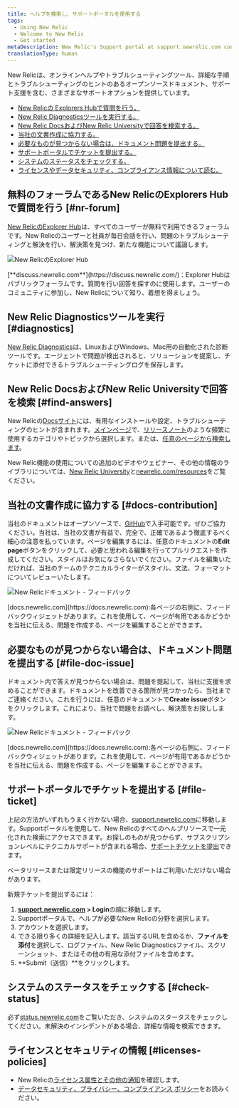 ```yaml
---
title: ヘルプを検索し、サポートポータルを使用する
tags:
  - Using New Relic
  - Welcome to New Relic
  - Get started
metaDescription: New Relic's Support portal at support.newrelic.com contains several levels of self-help informational resources and support services.
translationType: human
---
```


New Relicは、オンラインヘルプやトラブルシューティングツール、詳細な手順とトラブルシューティングのヒントのあるオープンソースドキュメント、サポート支援を含む、さまざまなサポートオプションを提供しています。

* [New Relicの Explorers Hubで質問を行う。](#nr-forum)
* [New Relic Diagnosticsツールを実行する。](#diagnostics)
* [New Relic DocsおよびNew Relic Universityで回答を検索する。](#find-answers)
* [当社の文書作成に協力する。](#docs-contribution)
* [必要なものが見つからない場合は、ドキュメント問題を提出する。](#file-doc-issue)
* [サポートポータルでチケットを提出する。](#file-ticket)
* [システムのステータスをチェックする。](#check-status)
* [ライセンスやデータセキュリティ、コンプライアンス情報について読む。](#licenses-policies)

## 無料のフォーラムであるNew RelicのExplorers Hubで質問を行う [#nr-forum]

[New RelicのExplorer Hub](https://discuss.newrelic.com/)は、すべてのユーザーが無料で利用できるフォーラムです。New Relicのユーザーと社員が毎日会話を行い、問題のトラブルシューティングと解決を行い、解決策を見つけ、新たな機能について議論します。

![New RelicのExplorer Hub](./images/new-relic-explorers-hub.png "New RelicのExplorer Hub")

<figcaption>
  [**discuss.newrelic.com**](https://discuss.newrelic.com/)：Explorer Hubはパブリックフォーラムです。質問を行い回答を探すのに使用します。ユーザーのコミュニティに参加し、New Relicについて知り、着想を得ましょう。
</figcaption>

## New Relic Diagnosticsツールを実行 [#diagnostics]

[New Relic Diagnostics](/docs/using-new-relic/cross-product-functions/troubleshooting/new-relic-diagnostics)は、LinuxおよびWindows、Mac用の自動化された診断ツールです。エージェントで問題が検出されると、ソリューションを提案し、チケットに添付できるトラブルシューティングログを保存します。

## New Relic DocsおよびNew Relic Universityで回答を検索 [#find-answers]

New Relicの[Docsサイト](https://docs.newrelic.com/)には、有用なインストールや設定、トラブルシューティングのヒントが含まれます。[メインページ](http://docs.newrelic.com)で、[リリースノート](/docs/release-notes)のような頻繁に使用するカテゴリやトピックから選択します。または、[任意のページから検索します](http://docs.newrelic.com/search)。

New Relic機能の使用についての追加のビデオやウェビナー、その他の情報のライブラリについては、[New Relic University](https://learn.newrelic.com/)と[newrelic.com/resources](https://newrelic.com/resources/videos)をご覧ください。

## 当社の文書作成に協力する [#docs-contribution]

当社のドキュメントはオープンソースで、[GitHub](https://github.com/newrelic/docs-website)で入手可能です。ぜひご協力ください。当社は、当社の文書が有益で、完全で、正確であるよう徹底するべく細心の注意を払っています。ページを編集するには、任意のドキュメントの**Edit page**ボタンをクリックして、必要と思われる編集を行ってプルリクエストを作成してください。スタイルはお気になさらないでください。ファイルを編集いただければ、当社のチームのテクニカルライターがスタイル、文法、フォーマットについてレビューいたします。

![New Relicドキュメント - フィードバック](./images/docs_feedback.png "New Relicドキュメント - フィードバック")

<figcaption>
  [docs.newrelic.com](https://docs.newrelic.com):各ページの右側に、フィードバックウィジェットがあります。これを使用して、ページが有用であるかどうかを当社に伝える、問題を作成する、ページを編集することができます。
</figcaption>

## 必要なものが見つからない場合は、ドキュメント問題を提出する [#file-doc-issue]

ドキュメント内で答えが見つからない場合は、問題を提起して、当社に支援を求めることができます。ドキュメントを改善できる箇所が見つかったら、当社までご連絡ください。これを行うには、任意のドキュメントで**Create issue**ボタンをクリックします。これにより、当社で問題をお調べし、解決策をお探しします。

![New Relicドキュメント - フィードバック](./images/docs_feedback.png "New Relicドキュメント - フィードバック")

<figcaption>
  [docs.newrelic.com](https://docs.newrelic.com):各ページの右側に、フィードバックウィジェットがあります。これを使用して、ページが有用であるかどうかを当社に伝える、問題を作成する、ページを編集することができます。
</figcaption>

## サポートポータルでチケットを提出する [#file-ticket]

上記の方法がいずれもうまく行かない場合、[support.newrelic.com](https://support.newrelic.com/home)に移動します。Supportポータルを使用して、New Relicのすべてのヘルプリソースで一元化された検索にアクセスできます。お探しのものが見つからず、サブスクリプションレベルにテクニカルサポートが含まれる場合、[サポートチケットを提出](https://support.newrelic.com/tickets)できます。

<Callout variant="important">
  ベータリリースまたは限定リリースの機能のサポートはご利用いただけない場合があります。
</Callout>

新規チケットを提出するには：

1. **[support.newrelic.com](https://support.newrelic.com) > Login**の順に移動します。
2. Supportポータルで、ヘルプが必要なNew Relicの分野を選択します。
3. アカウントを選択します。
4. できる限り多くの詳細を記入します。該当するURLを含めるか、**ファイルを添付**を選択して、ログファイル、New Relic Diagnosticsファイル、スクリーンショット、またはその他の有用な添付ファイルを含めます。
5. **Submit（送信）**をクリックします。

## システムのステータスをチェックする [#check-status]

必ず[status.newrelic.com](https://status.newrelic.com/)をご覧いただき、システムのスタータスをチェックしてください。未解決のインシデントがある場合、詳細な情報を検索できます。

## ライセンスとセキュリティの情報 [#licenses-policies]

* New Relicの[ライセンス属性とその他の通知](/docs/licenses)を確認します。
* [データセキュリティ、プライバシー、コンプライアンス ポリシー](/docs/security)をお読みください。
